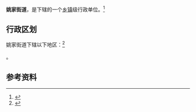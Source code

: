 {{中国乡级行政区|37/01/02/011/000}}

'''姚家街道'''，是{{PRC admin/fullname|37/01/02/011/000|3}}下辖的一个[[乡镇|乡镇]]级行政单位。<ref>{{PRC admin/ref sgc|{{PRC admin/parent|37/01/02/011/000}}}}</ref>

== 行政区划 ==

姚家街道下辖以下地区：<ref>{{PRC admin/ref sgc|37/01/02/011/000}}</ref>

{{PRC admin/children|37/01/02/011/000}}。

== 参考资料 ==

{{reflist}}

{{行政区划小作品}}
{{PRC admin/navcat|37/01/02/011/000}}